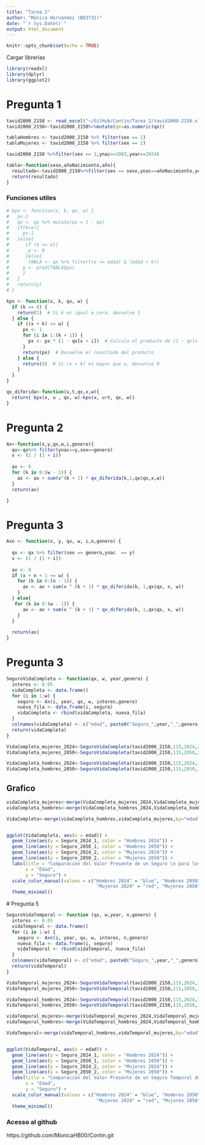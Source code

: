 ```yaml
---
title: "Tarea 2"
author: "Mónica Hernández (B83731)"
date: "`r Sys.Date()`"
output: html_document
---
```


```r
knitr::opts_chunk$set(echo = TRUE)
```
Cargar librerias
```r
library(readxl)
library(dplyr)
library(ggplot2)
```
# Pregunta 1
```r
tavid2000_2150 <- read_excel("~/GitHub/Contin/Tarea 2/tavid2000-2150.xls")
tavid2000_2150<-tavid2000_2150%>%mutate(qx=as.numeric(qx))
```

```r
tablaHombres <- tavid2000_2150 %>% filter(sex == 1)
tablaMujeres <- tavid2000_2150 %>% filter(sex == 2)
```
```r
tavid2000_2150 %>%filter(sex == 1,ynac==2003,year==2024)

```


```r
tabla<-function(sexo,añoNacimiento,año){
  resultado<-tavid2000_2150%>%filter(sex == sexo,ynac==añoNacimiento,year==año)
  return(resultado)
}
```


### Funciones utiles
```r
# kpx <- function(x, k, qx, w) {
#   p<-1
#   qx <- qx %>% mutate(px = 1 - qx)
#   if(k<x){
#     p<-1
#   }else{
#      if (k >= w){
#       p <- 0
#      }else{
#       TABLA <- qx %>% filter((x <= edad) & (edad < k))
#     p <- prod(TABLA$px)
#     }
#   }
#   return(p)
# }

```

```r

kpx <- function(x, k, qx, w) {
  if (k == 0) {
    return(1)  # Si k es igual a cero, devuelve 1
  } else {
    if ((x + k) <= w) {
      px <- 1
      for (i in 1:(k + 1)) {
        px <- px * (1 - qx[x + i])  # Calcula el producto de (1 - qx[x + i]) para i en 1 hasta k+1
      }
      return(px)  # Devuelve el resultado del producto
    } else {
      return(0)  # Si (x + k) es mayor que w, devuelve 0
    }
  }
}
```


```r
qx_diferida<-function(u,t,qx,x,w){
  return( kpx(x, u , qx, w)-kpx(x, u+t, qx, w))
}

```


# Pregunta 2
```r
Ax<-function(x,y,qx,w,i,genero){
  qx<-qx%>% filter(ynac==y,sex==genero)
  v <- (1 / (1 + i))  
  
  ax <- 0  
  for (k in 0:(w - 1)) {
    ax <- ax + sum(v^(k + 1) * qx_diferida(k,1,qx$qx,x,w))
  } 
  return(ax)  

}
```

# Pregunta 3
```r
Axn <- function(x, y, qx, w, i,n,genero) {
  
  qx <- qx %>% filter(sex == genero,ynac  == y)
  v <- (1 / (1 + i))
  
  ax <- 0
  if (x + n + 1 <= w) {
    for (k in 0:(n - 1)) {
      ax <- ax + sum(v ^ (k + 1) * qx_diferida(k, 1,qx$qx, x, w))
    }
  } else{
   for (k in 0:(w - 1)) {
      ax <- ax + sum(v ^ (k + 1) * qx_diferida(k, 1,qx$qx, x, w))
    }
  }
  
  return(ax)
}
```

# Pregunta 3
```r
SeguroVidaCompleta <- function(qx, w, year,genero) {
  interes <- 0.05
  vidaCompleta <- data.frame()
  for (i in 1:w) {
    seguro <- Ax(i, year, qx, w, interes,genero)
    nueva_fila <- data.frame(i, seguro)
    vidaCompleta <- rbind(vidaCompleta, nueva_fila)
  }
  colnames(vidaCompleta) <- c("edad", paste0("Seguro_",year,"_",genero))
  return(vidaCompleta)
}
```




```r
VidaCompleta_mujeres_2024<-SeguroVidaCompleta(tavid2000_2150,115,2024,2)
VidaCompleta_mujeres_2050<-SeguroVidaCompleta(tavid2000_2150,115,2050,2)
```
```r
VidaCompleta_hombres_2024<-SeguroVidaCompleta(tavid2000_2150,115,2024,1)
VidaCompleta_hombres_2050<-SeguroVidaCompleta(tavid2000_2150,115,2050,1)
```
## Grafico 
```r
vidaCompleta_mujeres<-merge(VidaCompleta_mujeres_2024,VidaCompleta_mujeres_2050,by="edad")
vidaCompleta_hombres<-merge(VidaCompleta_hombres_2024,VidaCompleta_hombres_2050, by="edad")

VidaCompleta<-merge(vidaCompleta_hombres,vidaCompleta_mujeres,by="edad")


ggplot(VidaCompleta, aes(x = edad)) +
  geom_line(aes(y = Seguro_2024_1, color = "Hombres 2024")) +
  geom_line(aes(y = Seguro_2050_1, color = "Hombres 2050")) +
  geom_line(aes(y = Seguro_2024_2, color = "Mujeres 2024")) +
  geom_line(aes(y = Seguro_2050_2, color = "Mujeres 2050")) +
  labs(title = "Comparación del Valor Presente de un Seguro \n para los años 2024 y 2050 ",
       x = "Edad",
       y = "Seguro") +
  scale_color_manual(values = c("Hombres 2024" = "blue", "Hombres 2050" = "darkblue", 
                                 "Mujeres 2024" = "red", "Mujeres 2050" = "darkred")) +
  theme_minimal()
```

 # Pregunta 5
```r
SeguroVidaTemporal <- function (qx, w,year, n,genero) {
  interes <- 0.05
  vidaTemporal <- data.frame()
  for (i in 1:w) {
    seguro <- Axn(i, year, qx, w, interes, n,genero)
    nueva_fila <- data.frame(i, seguro)
    vidaTemporal <- rbind(vidaTemporal, nueva_fila)
  }
  colnames(vidaTemporal) <- c("edad", paste0("Seguro_",year,"_",genero))
  return(vidaTemporal)
}
```

```r
VidaTemporal_mujeres_2024<-SeguroVidaTemporal(tavid2000_2150,115,2024,10,2)
VidaTemporal_mujeres_2050<-SeguroVidaTemporal(tavid2000_2150,115,2050,10,2)
```
```r
VidaTemporal_hombres_2024<-SeguroVidaTemporal(tavid2000_2150,115,2024,10,1)
VidaTemporal_hombres_2050<-SeguroVidaTemporal(tavid2000_2150,115,2050,10,1)
```

```r
vidaTemporal_mujeres<-merge(VidaTemporal_mujeres_2024,VidaTemporal_mujeres_2050,by="edad")
vidaTemporal_hombres<-merge(VidaTemporal_hombres_2024,VidaTemporal_hombres_2050, by="edad")

VidaTemporal<-merge(vidaTemporal_hombres,vidaTemporal_mujeres,by="edad")


ggplot(VidaTemporal, aes(x = edad)) +
  geom_line(aes(y = Seguro_2024_1, color = "Hombres 2024")) +
  geom_line(aes(y = Seguro_2050_1, color = "Hombres 2050")) +
  geom_line(aes(y = Seguro_2024_2, color = "Mujeres 2024")) +
  geom_line(aes(y = Seguro_2050_2, color = "Mujeres 2050")) +
  labs(title = "Comparación del Valor Presente de un Seguro Temporal de 10 años\n para los años 2024 y 2050 ",
       x = "Edad",
       y = "Seguro") +
  scale_color_manual(values = c("Hombres 2024" = "blue", "Hombres 2050" = "darkblue", 
                                 "Mujeres 2024" = "red", "Mujeres 2050" = "darkred")) +
  theme_minimal()
```


### Acesso al github
https://github.com/MonicaHB00/Contin.git
